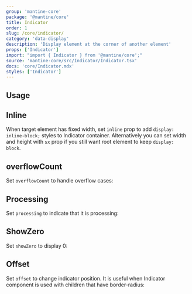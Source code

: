 ```yaml
---
group: 'mantine-core'
package: '@mantine/core'
title: Indicator
order: 1
slug: /core/indicator/
category: 'data-display'
description: 'Display element at the corner of another element'
props: ['Indicator']
import: "import { Indicator } from '@mantine/core';"
source: 'mantine-core/src/Indicator/Indicator.tsx'
docs: 'core/Indicator.mdx'
styles: ['Indicator']
---
```



## Usage

<Demo data={IndicatorDemos.configurator} />

## Inline

When target element has fixed width, set `inline` prop to add `display: inline-block;` styles to
Indicator container. Alternatively you can set width and height with `sx` prop if you still want root
element to keep `display: block`.

<Demo data={IndicatorDemos.inline} />

## overflowCount

Set `overflowCount` to handle overflow cases:

<Demo data={IndicatorDemos.overflowCount} />

## Processing

Set `processing` to indicate that it is processing:

<Demo data={IndicatorDemos.processing} />

## ShowZero

Set `showZero` to display 0:

<Demo data={IndicatorDemos.showZero} />

## Offset

Set `offset` to change indicator position. It is useful when Indicator component is
used with children that have border-radius:

<Demo data={IndicatorDemos.offset} />
